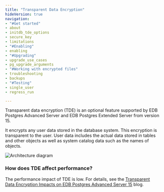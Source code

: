 ```yaml
---
title: "Transparent Data Encryption"
hideVersion: true
navigation:
- "#Get started"
- about
- initdb_tde_options
- secure_key
- limitations
- "#Enabling"
- enabling
- "#Upgrading"
- upgrade_use_cases
- pg_upgrade_arguments
- "#Working with encrypted files"
- troubleshooting
- backups
- "#Testing"
- single_user
- regress_run

---
```



Transparent data encryption (TDE) is an optional feature supported by EDB Postgres Advanced Server and EDB Postgres Extended Server from version 15. 

It encrypts any user data stored in the database system. This encryption is transparent to the user. User data includes the actual data stored in tables and other objects as well as system catalog data such as the names of objects.

![Architecture diagram](images/tde1.png)

### How does TDE affect performance? 

The performance impact of TDE is low. For details, see the [Transparent Data Encryption Impacts on EDB Postgres Advanced Server 15](https://www.enterprisedb.com/blog/TDE-Postgres-Advanced-Server-15-Launch) blog.
